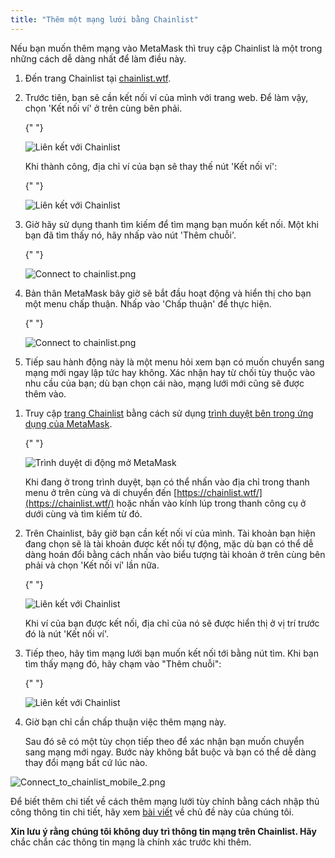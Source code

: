 ```yaml
---
title: "Thêm một mạng lưới bằng Chainlist"
---
```



Nếu bạn muốn thêm mạng vào MetaMask thì truy cập Chainlist là một trong những cách dễ dàng nhất để làm điều này.

<Tabs>

<TabItem value="Tiện ích mở rộng" label="Tiện ích mở rộng">

1. Đến trang Chainlist tại [chainlist.wtf](https://chainlist.wtf/).

2. Trước tiên, bạn sẽ cần kết nối ví của mình với trang web. Để làm vậy, chọn 'Kết nối ví' ở trên cùng bên phải.

   {" "}

   <div class="center-container">
     <div class="img-large">
       <img
         src={
           require("../../../../../../img/networks-and-sidechains/managing-networks/add-a-network-using-chainlist/Connect_to_chainlist_1.png")
             .default
         }
         alt="Liên kết với Chainlist"
       />
     </div>
   </div>

   Khi thành công, địa chỉ ví của bạn sẽ thay thế nút 'Kết nối ví':

   {" "}

   <div class="center-container">
     <div class="img-medium">
       <img
         src={
           require("../../../../../../img/networks-and-sidechains/managing-networks/add-a-network-using-chainlist/Connect_to_chainlist_2.png")
             .default
         }
         alt="Liên kết với Chainlist"
       />
     </div>
   </div>

3. Giờ hãy sử dụng thanh tìm kiếm để tìm mạng bạn muốn kết nối. Một khi bạn đã tìm thấy nó, hãy nhấp vào nút 'Thêm chuỗi'.

   {" "}

   <div class="center-container">
     <div class="img-small">
       <img
         src={
           require("../../../../../../img/networks-and-sidechains/managing-networks/add-a-network-using-chainlist/Connect_to_chainlist_3.png")
             .default
         }
         alt="Connect to chainlist.png"
       />
     </div>
   </div>

4. Bản thân MetaMask bây giờ sẽ bắt đầu hoạt động và hiển thị cho bạn một menu chấp thuận. Nhấp vào 'Chấp thuận' để thực hiện.

   {" "}

   <div class="center-container">
     <div class="img-small">
       <img
         src={
           require("../../../../../../img/networks-and-sidechains/managing-networks/add-a-network-using-chainlist/Connect_to_chainlist_4.png")
             .default
         }
         alt="Connect to chainlist.png"
       />
     </div>
   </div>

5. Tiếp sau hành động này là một menu hỏi xem bạn có muốn chuyển sang mạng mới ngay lập tức hay không. Xác nhận hay từ chối tùy thuộc vào nhu cầu của bạn; dù bạn chọn cái nào, mạng lưới mới cũng sẽ được thêm vào.

</TabItem>

<TabItem value="Thiết bị di động" label="Thiết bị di động">

1. Truy cập [trang Chainlist](https://chainlist.wtf/) bằng cách sử dụng [trình duyệt bên trong ứng dụng của MetaMask](/getting-started/how-to-use-the-metamask-mobile-browser).

   {" "}

   <div class="center-container">
     <div class="img-medium">
       <img
         src={
           require("../../../../../../img/i18n/legacy/MetaMask_open_mobile_browser.gif")
             .default
         }
         alt="Trình duyệt di động mở MetaMask"
       />
     </div>
   </div>

   Khi đang ở trong trình duyệt, bạn có thể nhấn vào địa chỉ trong thanh menu ở trên cùng và di chuyển đến [https://chainlist.wtf/](https://chainlist.wtf/) hoặc nhấn vào kính lúp trong thanh công cụ ở dưới cùng và tìm kiếm từ đó.

2. Trên Chainlist, bây giờ bạn cần kết nối ví của mình. Tài khoản bạn hiện đang chọn sẽ là tài khoản được kết nối tự động, mặc dù bạn có thể dễ dàng hoán đổi bằng cách nhấn vào biểu tượng tài khoản ở trên cùng bên phải và chọn 'Kết nối ví' lần nữa.

   {" "}

   <div class="center-container">
     <div class="img-medium">
       <img
         src={
           require("../../../../../../img/i18n/legacy/Connect_to_chainlist_mobile_1.png")
             .default
         }
         alt="Liên kết với Chainlist"
       />
     </div>
   </div>

   Khi ví của bạn được kết nối, địa chỉ của nó sẽ được hiển thị ở vị trí trước đó là nút 'Kết nối ví'.

3. Tiếp theo, hãy tìm mạng lưới bạn muốn kết nối tới bằng nút tìm. Khi bạn tìm thấy mạng đó, hãy chạm vào "Thêm chuỗi":

   {" "}

   <div class="center-container">
     <div class="img-small">
       <img
         src={
           require("../../../../../../img/networks-and-sidechains/managing-networks/add-a-network-using-chainlist/Connect_to_chainlist_3.png")
             .default
         }
         alt="Liên kết với Chainlist"
       />
     </div>
   </div>

4. Giờ bạn chỉ cần chấp thuận việc thêm mạng này.

   Sau đó sẽ có một tùy chọn tiếp theo để xác nhận bạn muốn chuyển sang mạng mới ngay. Bước này không bắt buộc và bạn có thể dễ dàng thay đổi mạng bất cứ lúc nào.

<div class="center-container">
  <div class="img-small">
    <img
      src={
        require("../../../../../../img/networks-and-sidechains/managing-networks/add-a-network-using-chainlist/Connect_to_chainlist_mobile_2.png")
          .default
      }
      alt="Connect_to_chainlist_mobile_2.png"
    />
  </div>
</div>

</TabItem>

</Tabs>

Để biết thêm chi tiết về cách thêm mạng lưới tùy chỉnh bằng cách nhập thủ công thông tin chi tiết, hãy xem [bài viết](/networks-and-sidechains/managing-networks/how-to-add-a-custom-network-rpc) về chủ đề này của chúng tôi.

**Xin lưu ý rằng chúng tôi không duy trì thông tin mạng trên Chainlist. Hãy** chắc chắn các thông tin mạng là chính xác trước khi thêm.
